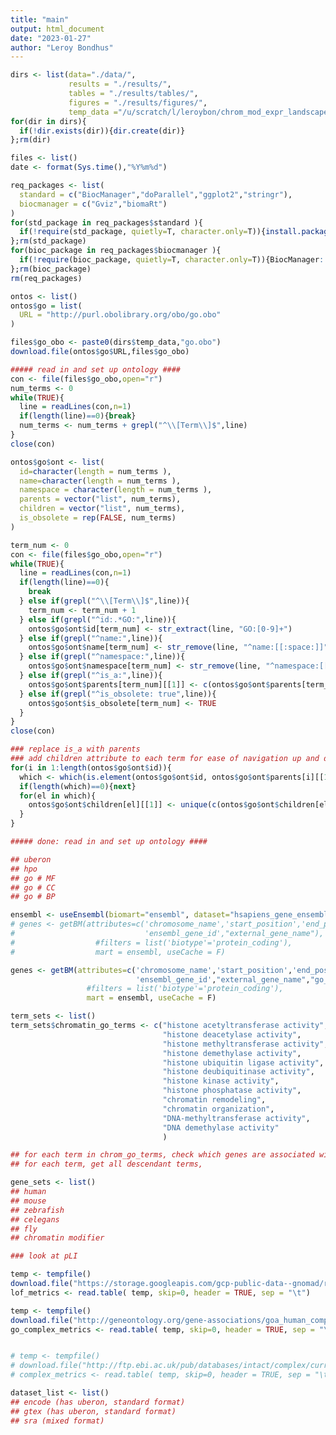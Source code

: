 ```yaml
---
title: "main"
output: html_document
date: "2023-01-27"
author: "Leroy Bondhus"
---
```


```r
dirs <- list(data="./data/",
             results = "./results/",
             tables = "./results/tables/",
             figures = "./results/figures/",
             temp_data ="/u/scratch/l/leroybon/chrom_mod_expr_landscape/")
for(dir in dirs){
  if(!dir.exists(dir)){dir.create(dir)}
};rm(dir)

files <- list()
date <- format(Sys.time(),"%Y%m%d")
```

```r
req_packages <- list(
  standard = c("BiocManager","doParallel","ggplot2","stringr"),
  biocmanager = c("Gviz","biomaRt")
)
for(std_package in req_packages$standard ){
  if(!require(std_package, quietly=T, character.only=T)){install.packages(std_package)}
};rm(std_package)
for(bioc_package in req_packages$biocmanager ){
  if(!require(bioc_package, quietly=T, character.only=T)){BiocManager::install(bioc_package)}
};rm(bioc_package)
rm(req_packages)
```


```r


ontos <- list()
ontos$go = list(
  URL = "http://purl.obolibrary.org/obo/go.obo"
)

files$go_obo <- paste0(dirs$temp_data,"go.obo")
download.file(ontos$go$URL,files$go_obo)

##### read in and set up ontology ####
con <- file(files$go_obo,open="r")
num_terms <- 0
while(TRUE){
  line = readLines(con,n=1)
  if(length(line)==0){break}
  num_terms <- num_terms + grepl("^\\[Term\\]$",line)
}
close(con)

ontos$go$ont <- list(
  id=character(length = num_terms ),
  name=character(length = num_terms ),
  namespace = character(length = num_terms ),
  parents = vector("list", num_terms),
  children = vector("list", num_terms),
  is_obsolete = rep(FALSE, num_terms)
)

term_num <- 0
con <- file(files$go_obo,open="r")
while(TRUE){
  line = readLines(con,n=1)
  if(length(line)==0){
    break
  } else if(grepl("^\\[Term\\]$",line)){
    term_num <- term_num + 1
  } else if(grepl("^id:.*GO:",line)){
    ontos$go$ont$id[term_num] <- str_extract(line, "GO:[0-9]+")
  } else if(grepl("^name:",line)){
    ontos$go$ont$name[term_num] <- str_remove(line, "^name:[[:space:]]")
  } else if(grepl("^namespace:",line)){
    ontos$go$ont$namespace[term_num] <- str_remove(line, "^namespace:[[:space:]]")
  } else if(grepl("^is_a:",line)){
    ontos$go$ont$parents[term_num][[1]] <- c(ontos$go$ont$parents[term_num][[1]], str_remove(str_remove(line, "^is_a:[[:space:]]"),"[[:space:]]*!.*")) 
  } else if(grepl("^is_obsolete: true",line)){
    ontos$go$ont$is_obsolete[term_num] <- TRUE 
  }
}
close(con)

### replace is_a with parents
### add children attribute to each term for ease of navigation up and down ontology
for(i in 1:length(ontos$go$ont$id)){
  which <- which(is.element(ontos$go$ont$id, ontos$go$ont$parents[i][[1]]))
  if(length(which)==0){next}
  for(el in which){
    ontos$go$ont$children[el][[1]] <- unique(c(ontos$go$ont$children[el][[1]], ontos$go$ont$id[i] ))
  }
}

##### done: read in and set up ontology ####

## uberon
## hpo
## go # MF
## go # CC
## go # BP

```


```r
ensembl <- useEnsembl(biomart="ensembl", dataset="hsapiens_gene_ensembl")
# genes <- getBM(attributes=c('chromosome_name','start_position','end_position','strand',
#                             'ensembl_gene_id',"external_gene_name"),
#                  #filters = list('biotype'='protein_coding'),
#                  mart = ensembl, useCache = F)

genes <- getBM(attributes=c('chromosome_name','start_position','end_position','strand',
                            'ensembl_gene_id',"external_gene_name","go_id","name_1006"),
                 #filters = list('biotype'='protein_coding'),
                 mart = ensembl, useCache = F)

term_sets <- list()
term_sets$chromatin_go_terms <- c("histone acetyltransferase activity",
                                  "histone deacetylase activity",
                                  "histone methyltransferase activity",
                                  "histone demethylase activity",
                                  "histone ubiquitin ligase activity",
                                  "histone deubiquitinase activity",
                                  "histone kinase activity",
                                  "histone phosphatase activity",
                                  "chromatin remodeling",
                                  "chromatin organization",
                                  "DNA-methyltransferase activity",
                                  "DNA demethylase activity"
                                  )

## for each term in chrom_go_terms, check which genes are associated with term (and any of it's descendants)
## for each term, get all descendant terms, 

gene_sets <- list()
## human
## mouse
## zebrafish
## celegans
## fly 
## chromatin modifier


```

```r


### look at pLI

temp <- tempfile()
download.file("https://storage.googleapis.com/gcp-public-data--gnomad/release/2.1.1/constraint/gnomad.v2.1.1.lof_metrics.by_gene.txt.bgz",temp)
lof_metrics <- read.table( temp, skip=0, header = TRUE, sep = "\t")

temp <- tempfile()
download.file("http://geneontology.org/gene-associations/goa_human_complex.gaf.gz",temp)
go_complex_metrics <- read.table( temp, skip=0, header = TRUE, sep = "\t")


# temp <- tempfile()
# download.file("http://ftp.ebi.ac.uk/pub/databases/intact/complex/current/psi30/human.zip",temp)
# complex_metrics <- read.table( temp, skip=0, header = TRUE, sep = "\t")
```



```r

dataset_list <- list()
## encode (has uberon, standard format)
## gtex (has uberon, standard format)
## sra (mixed format)


```


